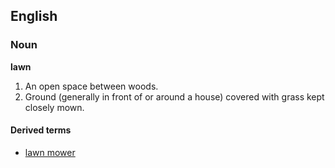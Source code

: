 ==English==
===Noun===
'''lawn'''

#An open space between woods.
#Ground (generally in front of or around a house) covered with grass kept closely mown.

====Derived terms====
*[[lawn mower]]